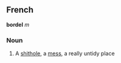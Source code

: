 ==French==
'''bordel''' ''m''
===Noun===
# {{frslang}} A [[shithole]], a [[mess]], a really untidy place